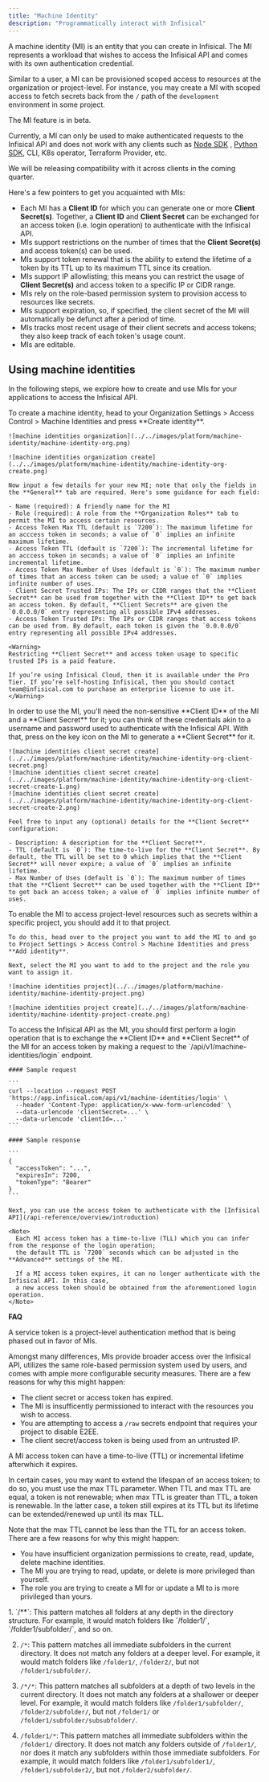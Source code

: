 ```yaml
---
title: "Machine Identity"
description: "Programmatically interact with Infisical"
---
```


A machine identity (MI) is an entity that you can create in Infisical. The MI represents a workload that wishes to access the Infisical API and comes with its own authentication credential.

Similar to a user, a MI can be provisioned scoped access to resources at the organization or project-level. For instance, you may create a MI with scoped access to
fetch secrets back from the `/` path of the `development` environment in some project.

<Note>
  The MI feature is in beta.
  
  Currently, a MI can only be used to make authenticated requests to the Infisical API and does not work with any clients such as [Node SDK](https://github.com/Infisical/infisical-node)
  , [Python SDK](https://github.com/Infisical/infisical-python), CLI, K8s operator, Terraform Provider, etc.

  We will be releasing compatibility with it across clients in the coming quarter.
</Note>

Here's a few pointers to get you acquainted with MIs:

- Each MI has a **Client ID** for which you can generate one or more **Client Secret(s)**. Together, a **Client ID** and **Client Secret** can be exchanged for an access token (i.e. login operation) to authenticate with the Infisical API.
- MIs support restrictions on the number of times that the **Client Secret(s)** and access token(s) can be used.
- MIs support token renewal that is the ability to extend the lifetime of a token by its TTL up to its maximum TTL since its creation.
- MIs support IP allowlisting; this means you can restrict the usage of **Client Secret(s)** and access token to a specific IP or CIDR range.
- MIs rely on the role-based permission system to provision access to resources like secrets.
- MIs support expiration, so, if specified, the client secret of the MI will automatically be defunct after a period of time.
- MIs tracks most recent usage of their client secrets and access tokens; they also keep track of each token's usage count.
- MIs are editable.

## Using machine identities

In the following steps, we explore how to create and use MIs for your applications to access the Infisical API.

<Steps>
  <Step title="Creating a MI">
    To create a machine identity, head to your Organization Settings > Access Control > Machine Identities and press **Create identity**.

    ![machine identities organization](../../images/platform/machine-identity/machine-identity-org.png)
    
    ![machine identities organization create](../../images/platform/machine-identity/machine-identity-org-create.png)

    Now input a few details for your new MI; note that only the fields in the **General** tab are required. Here's some guidance for each field:

    - Name (required): A friendly name for the MI
    - Role (required): A role from the **Organization Roles** tab to permit the MI to access certain resources.
    - Access Token Max TTL (default is `7200`): The maximum lifetime for an acccess token in seconds; a value of `0` implies an infinite maximum lifetime.
    - Access Token TTL (default is `7200`): The incremental lifetime for an acccess token in seconds; a value of `0` implies an infinite incremental lifetime.
    - Access Token Max Number of Uses (default is `0`): The maximum number of times that an access token can be used; a value of `0` implies infinite number of uses.
    - Client Secret Trusted IPs: The IPs or CIDR ranges that the **Client Secret** can be used from together with the **Client ID** to get back an access token. By default, **Client Secrets** are given the `0.0.0.0/0` entry representing all possible IPv4 addresses.
    - Access Token Trusted IPs: The IPs or CIDR ranges that access tokens can be used from. By default, each token is given the `0.0.0.0/0` entry representing all possible IPv4 addresses.

    <Warning>
    Restricting **Client Secret** and access token usage to specific trusted IPs is a paid feature.

    If you’re using Infisical Cloud, then it is available under the Pro Tier. If you’re self-hosting Infisical, then you should contact team@infisical.com to purchase an enterprise license to use it.
    </Warning>

  </Step>
  <Step title="Creating a Client Secret">
    In order to use the MI, you'll need the non-sensitive **Client ID**
    of the MI and a **Client Secret** for it; you can think of these credentials akin to a username
    and password used to authenticate with the Infisical API. With that, press on the key icon on the MI to generate a **Client Secret**
    for it.
    
    ![machine identities client secret create](../../images/platform/machine-identity/machine-identity-org-client-secret.png)
    ![machine identities client secret create](../../images/platform/machine-identity/machine-identity-org-client-secret-create-1.png)
    ![machine identities client secret create](../../images/platform/machine-identity/machine-identity-org-client-secret-create-2.png)
    
    Feel free to input any (optional) details for the **Client Secret** configuration:
    
    - Description: A description for the **Client Secret**.
    - TTL (default is `0`): The time-to-live for the **Client Secret**. By default, the TTL will be set to 0 which implies that the **Client Secret** will never expire; a value of `0` implies an infinite lifetime.
    - Max Number of Uses (default is `0`): The maximum number of times that the **Client Secret** can be used together with the **Client ID** to get back an access token; a value of `0` implies infinite number of uses.
  </Step>
  <Step title="Adding a MI to a project">
    To enable the MI to access project-level resources such as secrets within a specific project, you should add it to that project.

    To do this, head over to the project you want to add the MI to and go to Project Settings > Access Control > Machine Identities and press **Add identity**.

    Next, select the MI you want to add to the project and the role you want to assign it.

    ![machine identities project](../../images/platform/machine-identity/machine-identity-project.png)
    
    ![machine identities project create](../../images/platform/machine-identity/machine-identity-project-create.png)
  </Step>
  <Step title="Accessing the Infisical API with the MI">
    To access the Infisical API as the MI, you should first perform a login operation
    that is to exchange the **Client ID** and **Client Secret** of the MI for an access token
    by making a request to the `/api/v1/machine-identities/login` endpoint.
    
    #### Sample request

    ```
    curl --location --request POST 'https://app.infisical.com/api/v1/machine-identities/login' \
      --header 'Content-Type: application/x-www-form-urlencoded' \
      --data-urlencode 'clientSecret=...' \
      --data-urlencode 'clientId=...'
    ```
    
    #### Sample response
    
    ```
    {
      "accessToken": "...",
      "expiresIn": 7200,
      "tokenType": "Bearer"
    }
    ```

    Next, you can use the access token to authenticate with the [Infisical API](/api-reference/overview/introduction)
    
    <Note>
      Each MI access token has a time-to-live (TLL) which you can infer from the response of the login operation;
      the default TTL is `7200` seconds which can be adjusted in the **Advanced** settings of the MI.

      If a MI access token expires, it can no longer authenticate with the Infisical API. In this case,
      a new access token should be obtained from the aforementioned login operation.
    </Note>
  </Step>
</Steps>

**FAQ**

<AccordionGroup>
<Accordion title="What is the difference between a machine identity and service token?">
  A service token is a project-level authentication method that is being phased out in favor of MIs.
  
  Amongst many differences, MIs provide broader access over the Infisical API, utilizes the same role-based
  permission system used by users, and comes with ample more configurable security measures.
</Accordion>
<Accordion title="Why is the Infisical API rejecting my machine identity credentials?">
  There are a few reasons for why this might happen:
  
  - The client secret or access token has expired.
  - The MI is insufficently permissioned to interact with the resources you wish to access.
  - You are attempting to access a `/raw` secrets endpoint that requires your project to disable E2EE.
  - The client secret/access token is being used from an untrusted IP.
</Accordion>
<Accordion title="What is token renewal and TTL/Max TTL?">
  A MI access token can have a time-to-live (TTL) or incremental lifetime afterwhich it expires.
  
  In certain cases, you may want to extend the lifespan of an access token; to do so, you must use the max TTL parameter.
  When TTL and max TTL are equal, a token is not renewable; when max TTL is greater than TTL, a token is renewable.
  In the latter case, a token still expires at its TTL but its lifetime can be extended/renewed up until its max TLL.
  
  Note that the max TTL cannot be less than the TTL for an access token.
</Accordion>
<Accordion title="Why can I not create, read, update, or delete a machine identity?">
  There are a few reasons for why this might happen:
  
  - You have insufficient organization permissions to create, read, update, delete machine identities.
  - The MI you are trying to read, update, or delete is more privileged than yourself.
  - The role you are trying to create a MI for or update a MI to is more privileged than yours.
</Accordion>
<Accordion title="Can you provide examples for using glob patterns?">
  1. `/**`: This pattern matches all folders at any depth in the directory structure. For example, it would match folders like `/folder1/`, `/folder1/subfolder/`, and so on.

  2. `/*`: This pattern matches all immediate subfolders in the current directory. It does not match any folders at a deeper level. For example, it would match folders like `/folder1/`, `/folder2/`, but not `/folder1/subfolder/`.

  3. `/*/*`: This pattern matches all subfolders at a depth of two levels in the current directory. It does not match any folders at a shallower or deeper level. For example, it would match folders like `/folder1/subfolder/`, `/folder2/subfolder/`, but not `/folder1/` or `/folder1/subfolder/subsubfolder/`.

  4. `/folder1/*`: This pattern matches all immediate subfolders within the `/folder1/` directory. It does not match any folders outside of `/folder1/`, nor does it match any subfolders within those immediate subfolders. For example, it would match folders like `/folder1/subfolder1/`, `/folder1/subfolder2/`, but not `/folder2/subfolder/`.
</Accordion>
</AccordionGroup>